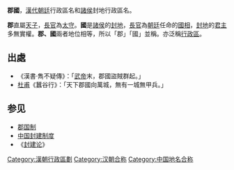 '''郡國'''，[[漢代|漢代]][[朝廷|朝廷]]行政區名和[[諸侯|諸侯]]封地行政區名。

'''郡'''直屬[[天子|天子]]，[[長官|長官]]為[[太守|太守]]。'''國'''是[[諸侯|諸侯]]的[[封地|封地]]，[[長官|長官]]為[[朝廷|朝廷]]任命的[[宰相#沿革|國相]]，[[封地|封地]]的[[君主|君主]]多無實權。'''郡、國'''兩者地位相等，所以「郡」「國」並稱。亦泛稱[[行政區|行政區]]。

==出處==
*《漢書·雋不疑傳》：「[[漢武帝|武帝]]末，郡國盜賊群起。」
*[[杜甫|杜甫]]《蠶谷行》：「天下郡國向萬城，無有一城無甲兵。」

==参见==
* [[郡国制|郡国制]]
* [[封建制度_(中国)|中国封建制度]]
* 《[[封建论|封建论]]》

[[Category:漢朝行政區劃|Category:漢朝行政區劃]]
[[Category:汉朝合称|Category:汉朝合称]]
[[Category:中国地名合称|Category:中国地名合称]]